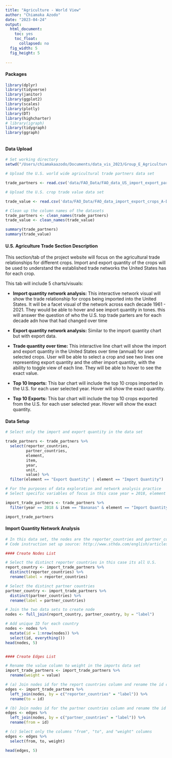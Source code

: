```yaml
---
title: "Agriculture - World View"
author: "Chiamaka Azodo"
date: "2023-04-24"
output:
  html_document:
    toc: yes
    toc_float:
      collapsed: no
  fig_width: 5
  fig_height: 5
  
---
```


#### Packages
```r

library(dplyr)
library(tidyverse)
library(janitor)
library(ggplot2)
library(scales)
library(plotly)
library(DT)
library(highcharter)
# library(igraph)
library(tidygraph)
library(ggraph)



```

#### Data Upload
```r

# Set working directory
setwd("/Users/chiamakaazodo/Documents/data_vis_2023/Group_E_Agriculture")

# Upload the U.S. world wide agricultural trade partners data set

trade_partners <- read.csv('data/FAO_Data/FAO_data_US_import_export_partners_2001-2021_crops_A-D.csv')

# Upload the U.S. crop trade value data set

trade_value <- read.csv('data/FAO_Data/FAO_data_import_export_crops_A-D_valueovertime_2001-2021.csv')

# Clean up the column names of the datasets
trade_partners <- clean_names(trade_partners)
trade_value <- clean_names(trade_value)

summary(trade_partners)
summary(trade_value)

```


#### U.S. Agriculture Trade Section Description

This section/tab of the project website will focus on the agricultural trade relationships for different crops. Import and export quantity of the crops will be used to understand the established trade networks the United States has for each crop. 

This tab will include 5 charts/visuals:

* **Import quantity network analysis:** This interactive network visual will show the trade relationship for crops being imported into the United States. It will be a facet visual of the network across each decade 1961 - 2021. They would be able to hover and see import quantity in tones. this will answer the question of who the U.S. top trade parters are for each decade adn how that had changed over time

* **Export quantity network analysis:** Similar to the import quantity chart but with export data.  

* **Trade quantity over time:** This interactive line chart will show the import and export quantity in the United States over time (annual) for user selected crops. User will be able to select a crop and see two lines one representing export quantity and the other import quantity, with the ability to toggle view of each line. They will be able to hover to see the exact value.

* **Top 10 Imports:** This bar chart will include the top 10 crops imported in the U.S. for each user selected year. Hover will show the exact quantity.

* **Top 10 Exports:** This bar chart will include the top 10 crops exported from the U.S. for each user selected year. Hover will show the exact quantity.

#### Data Setup 

```r

# Select only the import and export quantity in the data set

trade_partners <- trade_partners %>% 
  select(reporter_countries,
         partner_countries,
         element,
         item,
         year,
         unit,
         value) %>% 
  filter(element == "Export Quantity" | element == "Import Quantity")

# For the purposes of data exploration and network analysis practice
# Select specific variables of focus in this case year = 2018, element = import quantity, and item = banana

import_trade_partners <- trade_partners %>% 
  filter(year == 2018 & item == "Bananas" & element == "Import Quantity")

import_trade_partners
```

#### Import Quantity Network Analysis

```r

# In this data set, the nodes are the reporter_countries and partner_countries columns and value column is the edge weight 
# Code instruction set up source: http://www.sthda.com/english/articles/33-social-network-analysis/135-network-visualization-essentials-in-r/

#### Create Nodes List

# Select the distinct reporter countries in this case its all U.S.
report_country <- import_trade_partners %>%
  distinct(reporter_countries) %>%
  rename(label = reporter_countries)

# Select the distinct partner countries
partner_country <- import_trade_partners %>%
  distinct(partner_countries) %>%
  rename(label = partner_countries)

# Join the two data sets to create node
nodes <- full_join(report_country, partner_country, by = "label") 

# Add unique ID for each country
nodes <- nodes %>%
  mutate(id = 1:nrow(nodes)) %>%
  select(id, everything())
head(nodes, 5)


#### Create Edges List

# Rename the value column to weight in the imports data set
import_trade_partners <- import_trade_partners %>%
  rename(weight = value)

# (a) Join nodes id for the report countries column and rename the id column to "to"
edges <- import_trade_partners %>% 
  left_join(nodes, by = c("reporter_countries" = "label")) %>% 
  rename(to = id)

# (b) Join nodes id for the partner countries column and rename the id column to "from"
edges <- edges %>% 
  left_join(nodes, by = c("partner_countries" = "label")) %>% 
  rename(from = id)

# (c) Select only the columns "from", "to", and "weight" columns
edges <- edges %>%
  select(from, to, weight)

head(edges, 5)


```




















